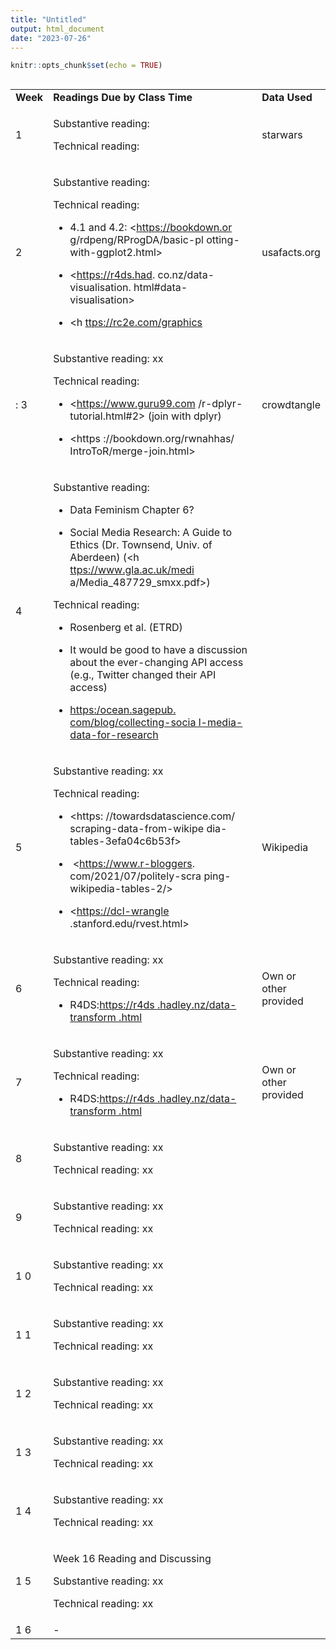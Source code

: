 ```yaml
---
title: "Untitled"
output: html_document
date: "2023-07-26"
---
```


```r
knitr::opts_chunk$set(echo = TRUE)
```

## 

+----------+-----------------------------------------------------------------------------------------------------------------------------------------------------------------------+-----------------------+
| **Week** | **Readings Due by Class Time**                                                                                                                                        | **Data Used**         |
+----------+-----------------------------------------------------------------------------------------------------------------------------------------------------------------------+-----------------------+
| 1        | Substantive reading:                                                                                                                                                  | starwars              |
|          |                                                                                                                                                                       |                       |
|          | Technical reading:                                                                                                                                                    |                       |
+----------+-----------------------------------------------------------------------------------------------------------------------------------------------------------------------+-----------------------+
| 2        | Substantive reading:                                                                                                                                                  | usafacts.org          |
|          |                                                                                                                                                                       |                       |
|          | Technical reading:                                                                                                                                                    |                       |
|          |                                                                                                                                                                       |                       |
|          | -   4.1 and 4.2: \<<https://bookdown.or> g/rdpeng/RProgDA/basic-pl otting-with-ggplot2.html\>                                                                         |                       |
|          |                                                                                                                                                                       |                       |
|          | -   \<<https://r4ds.had>. co.nz/data-visualisation. html#data-visualisation\>                                                                                         |                       |
|          |                                                                                                                                                                       |                       |
|          | -   \<h [ttps://rc2e.com/graphics](ttps://rc2e.com/graphics)                                                                                                          |                       |
+----------+-----------------------------------------------------------------------------------------------------------------------------------------------------------------------+-----------------------+
| : 3      | Substantive reading: xx                                                                                                                                               | crowdtangle           |
|          |                                                                                                                                                                       |                       |
|          | Technical reading:                                                                                                                                                    |                       |
|          |                                                                                                                                                                       |                       |
|          | -   \<<https://www.guru99.com> /r-dplyr-tutorial.html#2\> (join with dplyr)                                                                                           |                       |
|          |                                                                                                                                                                       |                       |
|          | -   \<https ://bookdown.org/rwnahhas/ IntroToR/merge-join.html\>                                                                                                      |                       |
+----------+-----------------------------------------------------------------------------------------------------------------------------------------------------------------------+-----------------------+
| 4        | Substantive reading:                                                                                                                                                  |                       |
|          |                                                                                                                                                                       |                       |
|          | -   Data Feminism Chapter 6?                                                                                                                                          |                       |
|          |                                                                                                                                                                       |                       |
|          | -   Social Media Research: A Guide to Ethics (Dr. Townsend, Univ. of Aberdeen) (\<h [ttps://www.gla.ac.uk/medi](ttps://www.gla.ac.uk/medi) a/Media_487729_smxx.pdf\>) |                       |
|          |                                                                                                                                                                       |                       |
|          | Technical reading:                                                                                                                                                    |                       |
|          |                                                                                                                                                                       |                       |
|          | -   Rosenberg et al. (ETRD)                                                                                                                                           |                       |
|          |                                                                                                                                                                       |                       |
|          | -   It would be good to have a discussion about the ever-changing API access (e.g., Twitter changed their API access)                                                 |                       |
|          |                                                                                                                                                                       |                       |
|          | -   [https:/ocean.sagepub. com/blog/collecting-socia l-media-data-for-research](https://ocean.sagepub.c%20om/blog/collecting-social%20-media-data-for-research)       |                       |
+----------+-----------------------------------------------------------------------------------------------------------------------------------------------------------------------+-----------------------+
| 5        | Substantive reading: xx                                                                                                                                               | Wikipedia             |
|          |                                                                                                                                                                       |                       |
|          | Technical reading:                                                                                                                                                    |                       |
|          |                                                                                                                                                                       |                       |
|          | -   \<https: //towardsdatascience.com/ scraping-data-from-wikipe dia-tables-3efa04c6b53f\>                                                                            |                       |
|          |                                                                                                                                                                       |                       |
|          | -    \<<https://www.r-bloggers>. com/2021/07/politely-scra ping-wikipedia-tables-2/\>                                                                                 |                       |
|          |                                                                                                                                                                       |                       |
|          | -   \<<https://dcl-wrangle> .stanford.edu/rvest.html\>                                                                                                                |                       |
+----------+-----------------------------------------------------------------------------------------------------------------------------------------------------------------------+-----------------------+
| 6        | Substantive reading: xx                                                                                                                                               | Own or other provided |
|          |                                                                                                                                                                       |                       |
|          | Technical reading:                                                                                                                                                    |                       |
|          |                                                                                                                                                                       |                       |
|          | -   R4DS:[https://r4ds .hadley.nz/data-transform .html](https://r4ds.hadle%20y.nz/data-transform.html)                                                                |                       |
+----------+-----------------------------------------------------------------------------------------------------------------------------------------------------------------------+-----------------------+
| 7        | Substantive reading: xx                                                                                                                                               | Own or other provided |
|          |                                                                                                                                                                       |                       |
|          | Technical reading:                                                                                                                                                    |                       |
|          |                                                                                                                                                                       |                       |
|          | -   R4DS:[https://r4ds .hadley.nz/data-transform .html](https://r4ds.hadle%20y.nz/data-transform.html)                                                                |                       |
+----------+-----------------------------------------------------------------------------------------------------------------------------------------------------------------------+-----------------------+
| 8        | Substantive reading: xx                                                                                                                                               |                       |
|          |                                                                                                                                                                       |                       |
|          | Technical reading: xx                                                                                                                                                 |                       |
+----------+-----------------------------------------------------------------------------------------------------------------------------------------------------------------------+-----------------------+
| 9        | Substantive reading: xx                                                                                                                                               |                       |
|          |                                                                                                                                                                       |                       |
|          | Technical reading: xx                                                                                                                                                 |                       |
+----------+-----------------------------------------------------------------------------------------------------------------------------------------------------------------------+-----------------------+
| 1 0      | Substantive reading: xx                                                                                                                                               |                       |
|          |                                                                                                                                                                       |                       |
|          | Technical reading: xx                                                                                                                                                 |                       |
+----------+-----------------------------------------------------------------------------------------------------------------------------------------------------------------------+-----------------------+
| 1 1      | Substantive reading: xx                                                                                                                                               |                       |
|          |                                                                                                                                                                       |                       |
|          | Technical reading: xx                                                                                                                                                 |                       |
+----------+-----------------------------------------------------------------------------------------------------------------------------------------------------------------------+-----------------------+
| 1 2      | Substantive reading: xx                                                                                                                                               |                       |
|          |                                                                                                                                                                       |                       |
|          | Technical reading: xx                                                                                                                                                 |                       |
+----------+-----------------------------------------------------------------------------------------------------------------------------------------------------------------------+-----------------------+
| 1 3      | Substantive reading: xx                                                                                                                                               |                       |
|          |                                                                                                                                                                       |                       |
|          | Technical reading: xx                                                                                                                                                 |                       |
+----------+-----------------------------------------------------------------------------------------------------------------------------------------------------------------------+-----------------------+
| 1 4      | Substantive reading: xx                                                                                                                                               |                       |
|          |                                                                                                                                                                       |                       |
|          | Technical reading: xx                                                                                                                                                 |                       |
+----------+-----------------------------------------------------------------------------------------------------------------------------------------------------------------------+-----------------------+
| 1 5      | Week 16 Reading and Discussing                                                                                                                                        |                       |
|          |                                                                                                                                                                       |                       |
|          | Substantive reading: xx                                                                                                                                               |                       |
|          |                                                                                                                                                                       |                       |
|          | Technical reading: xx                                                                                                                                                 |                       |
+----------+-----------------------------------------------------------------------------------------------------------------------------------------------------------------------+-----------------------+
| 1 6      | \-                                                                                                                                                                    |                       |
+----------+-----------------------------------------------------------------------------------------------------------------------------------------------------------------------+-----------------------+
